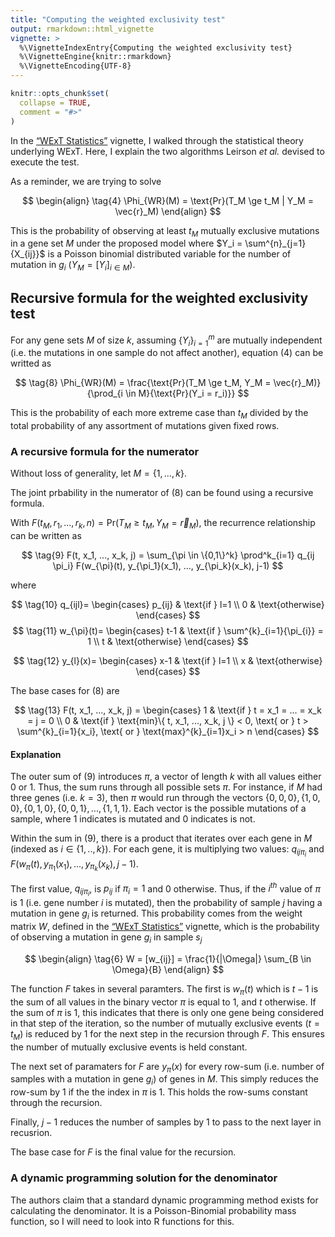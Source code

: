 ```yaml
---
title: "Computing the weighted exclusivity test"
output: rmarkdown::html_vignette
vignette: >
  %\VignetteIndexEntry{Computing the weighted exclusivity test}
  %\VignetteEngine{knitr::rmarkdown}
  %\VignetteEncoding{UTF-8}
---
```


```r
knitr::opts_chunk$set(
  collapse = TRUE,
  comment = "#>"
)
```

In the ["WExT Statistics"](statistics.html) vignette, I walked through the statistical theory underlying WExT. Here, I explain the two algorithms Leirson *et al.* devised to execute the test. 

As a reminder, we are trying to solve

$$
\begin{align}
\tag{4}
\Phi_{WR}(M) = \text{Pr}(T_M \ge t_M | Y_M = \vec{r}_M)
\end{align}
$$

This is the probability of observing at least $t_M$ mutually exclusive mutations in a gene set $M$ under the proposed model where $Y_i = \sum^{n}_{j=1}{X_{ij}}$ is a Poisson binomial distributed variable for the number of mutation in $g_i$ ($Y_M = [Y_i]_{i \in M}$).

## Recursive formula for the weighted exclusivity test

For any gene sets $M$ of size $k$, assuming $\{Y_i\}^m_{i=1}$ are mutually independent (i.e. the mutations in one sample do not affect another), equation $(4)$ can be writted as

$$
\tag{8}
\Phi_{WR}(M) = \frac{\text{Pr}(T_M \ge t_M, Y_M = \vec{r}_M)}{\prod_{i \in M}{\text{Pr}(Y_i = r_i)}}
$$

This is the probability of each more extreme case than $t_M$ divided by the total probability of any assortment of mutations given fixed rows.

### A recursive formula for the numerator

Without loss of generality, let $M = \{1, ..., k\}$.

The joint prbability in the numerator of $(8)$ can be found using a recursive formula.

With $F(t_M, r_1, ... , r_k, n) = \text{Pr}(T_M \ge t_M, Y_M = \vec{r}_M)$, the recurrence relationship can be written as
 
$$
\tag{9}
F(t, x_1, ..., x_k, j) =
  \sum_{\pi \in \{0,1\}^k}
    \prod^k_{i=1} q_{ij \pi_i}
      F(w_{\pi}(t), y_{\pi_1}(x_1), ..., y_{\pi_k}(x_k), j-1)
$$

where

$$
\tag{10}
q_{ijl}= \begin{cases}
    p_{ij} & \text{if } l=1 \\
    0 & \text{otherwise}
  \end{cases}
$$
$$
\tag{11}
w_{\pi}(t)= \begin{cases}
    t-1 & \text{if } \sum^{k}_{i=1}{\pi_{i}} = 1 \\
    t & \text{otherwise}
  \end{cases}
$$

$$
\tag{12}
y_{l}(x)= \begin{cases}
    x-1 & \text{if } l=1 \\
    x & \text{otherwise}
  \end{cases}
$$

The base cases for $(8)$ are

$$
\tag{13}
F(t, x_1, ..., x_k, j) = \begin{cases}
    1 & \text{if } t = x_1 = ... = x_k = j = 0 \\
    0 & \text{if } \text{min}\{ t, x_1, ..., x_k, j \} < 0, \text{ or }
      t > \sum^{k}_{i=1}{x_i}, \text{ or }
      \text{max}^{k}_{i=1}x_i > n
  \end{cases}
$$

#### Explanation

The outer sum of $(9)$ introduces $\pi$, a vector of length $k$ with all values either $0$ or $1$. Thus, the sum runs through all possible sets $\pi$. For instance, if $M$ had three genes (i.e. $k = 3$), then $\pi$ would run through the vectors $\{0,0,0\}, \{1,0,0\}, \{0,1,0\}, \{0,0,1\}, ..., \{1,1,1\}$. Each vector is the possible mutations of a sample, where $1$ indicates is mutated and $0$ indicates is not.

Within the sum in $(9)$, there is a product that iterates over each gene in $M$ (indexed as $i \in \{1, .., k\}$). For each gene, it is multiplying two values: $q_{ij \pi_i}$ and $F(w_{\pi}(t), y_{\pi_1}(x_1), ..., y_{\pi_k}(x_k), j-1)$.

The first value, $q_{ij \pi_i}$, is $p_{ij}$ if $\pi_i = 1$ and $0$ otherwise. Thus, if the $i^{th}$ value of $\pi$ is $1$ (i.e. gene number $i$ is mutated), then the probability of sample $j$ having a mutation in gene $g_i$ is returned. This probability comes from the weight matrix $W$, defined in the ["WExT Statistics"](statistics.html) vignette, which is the probability of observing a mutation in gene $g_i$ in sample $s_j$

$$
\begin{align}
\tag{6}
W = [w_{ij}] = \frac{1}{|\Omega|} \sum_{B \in \Omega}{B}
\end{align}
$$

The function $F$ takes in several paramters. The first is $w_{\pi}(t)$ which is $t-1$ is the sum of all values in the binary vector $\pi$ is equal to $1$, and $t$ otherwise. If the sum of $\pi$ is $1$, this indicates that there is only one gene being considered in that step of the iteration, so the number of mutually exclusive events ($t = t_M$) is reduced by $1$ for the next step in the recursion through $F$. This ensures the number of mutually exclusive events is held constant.

The next set of paramaters for $F$ are $y_{\pi}(x)$ for every row-sum (i.e. number of samples with a mutation in gene $g_i$) of genes in $M$. This simply reduces the row-sum by $1$ if the the index in $\pi$ is $1$. This holds the row-sums constant through the recursion.

Finally, $j-1$ reduces the number of samples by $1$ to pass to the next layer in recusrion.

The base case for $F$ is the final value for the recursion.

### A dynamic programming solution for the denominator

The authors claim that a standard dynamic programming method exists for calculating the denominator. It is a Poisson-Binomial probability mass function, so I will need to look into R functions for this.
